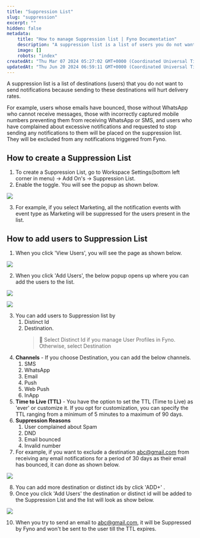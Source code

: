 ```yaml
---
title: "Suppression List"
slug: "suppression"
excerpt: ""
hidden: false
metadata:
    title: "How to manage Suppression list | Fyno Documentation"
    description: "A suppression list is a list of users you do not want to send notifications to, such as those with bounced emails or who have requested to stop receiving notifications. You can create and manage this list in Fyno by adding users based on various criteria like channels and suppression reasons."
    image: []
    robots: "index"
createdAt: "Thu Mar 07 2024 05:27:02 GMT+0000 (Coordinated Universal Time)"
updatedAt: "Thu Jun 20 2024 06:59:11 GMT+0000 (Coordinated Universal Time)"
---
```


A suppression list is a list of destinations (users) that you do not want to send notifications because sending to these destinations will hurt delivery rates.

For example, users whose emails have bounced, those without WhatsApp who cannot receive messages, those with incorrectly captured mobile numbers preventing them from receiving WhatsApp or SMS, and users who have complained about excessive notifications and requested to stop sending any notifications to them will be placed on the suppression list. They will be excluded from any notifications triggered from Fyno.

## How to create a Suppression List

1. To create a Suppression List, go to Workspace Settings(bottom left corner in menu) -> Add On's -> Suppression List.
2. Enable the toggle. You will see the popup as shown below.

![](/images/2afbab0-Suppression_list_eventtype.png)

3. For example, if you select Marketing, all the notification events with event type as Marketing will be suppressed for the users present in the list.

## How to add users to Suppression List

1. When you click 'View Users', you will see the page as shown below.

![](/images/b2116c2-suppression_list_empty.png)

2. When you click 'Add Users', the below popup opens up where you can add the users to the list.

![](/images/244b448-Add_suppression_list.png)

![](/images/a21abd3-Add_suppression_list.png)

3. You can add users to Suppression list by
    1. Distinct Id
    2. Destination.
        > 📘 Select Distinct Id if you manage User Profiles in Fyno. Otherwise, select Destination
4. **Channels** - If you choose Destination, you can add the below channels.
    1. SMS
    2. WhatsApp
    3. Email
    4. Push
    5. Web Push
    6. InApp
5. **Time to Live (TTL)** - You have the option to set the TTL (Time to Live) as 'ever' or customize it. If you opt for customization, you can specify the TTL ranging from a minimum of 5 minutes to a maximum of 90 days.
6. **Suppression Reasons**
    1. User complained about Spam
    2. DND
    3. Email bounced
    4. Invalid number
7. For example, if you want to exclude a destination [abc@gmail.com](mailto:abc@gmail.com) from receiving any email notifications for a period of 30 days as their email has bounced, it can done as shown below.

![](/images/8a62752-suppression_list_example.png)

8. You can add more destination or distinct ids by click 'ADD+' .
9. Once you click 'Add Users' the destination or distinct id will be added to the Suppression List and the list will look as show below.

![](/images/874c16c-Suppression_list_added.png)

10. When you try to send an email to [abc@gmail.com](mailto:abc@gmail.com), it will be Suppressed by Fyno and won't be sent to the user till the TTL expires.
